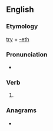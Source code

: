==English==

===Etymology===
[[try]] + [[-eth]]

===Pronunciation===
* {{rhymes|aɪəθ|lang=en}}

===Verb===
{{head|en|verb form}}

# {{en-archaic third-person singular of|try}}

===Anagrams===
* {{anagrams|en|hitter|tireth|tither}}